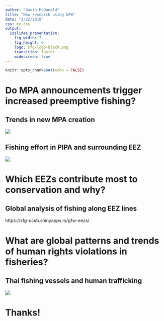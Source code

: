 ```yaml
---
author: "Gavin McDonald"
title: "New research using GFW"
date: "2/22/2018"
css: my.css
output: 
  ioslides_presentation: 
    fig_width: 7
    fig_height: 6
    logo: sfg-logo-black.png
    transition: faster
    widescreen: true
---
```


```r
knitr::opts_chunk$set(echo = FALSE)

```

# Do MPA announcements trigger increased preemptive fishing?

## Trends in new MPA creation
![](images/gfw_feb_2018/mpas.png)

## Fishing effort in PIPA and surrounding EEZ
![](images/gfw_feb_2018/pipa_time_series.png)

# Which EEZs contribute most to conservation and why?

## Global analysis of fishing along EEZ lines
https://sfg-ucsb.shinyapps.io/gfw-eezs/

# What are global patterns and trends of human rights violations in fisheries?

## Thai fishing vessels and human trafficking
![](images/gfw_feb_2018/thailand.png)

# Thanks!